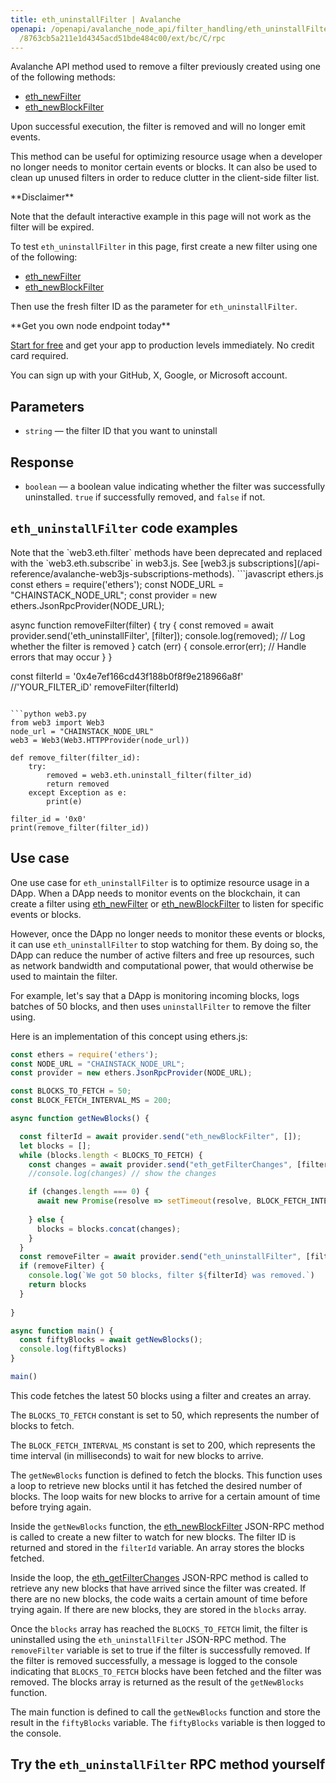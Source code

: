 ---
title: eth_uninstallFilter | Avalanche
openapi: /openapi/avalanche_node_api/filter_handling/eth_uninstallFilter.json POST
  /8763cb5a211e1d4345acd51bde484c00/ext/bc/C/rpc
---

Avalanche API method used to remove a filter previously created using one of the following methods:

* [eth\_newFilter](/api-reference/avalanche_node_api/logs_and_events/eth_newFilter)
* [eth\_newBlockFilter](/api-reference/avalanche_node_api/blocks_info/eth_newBlockFilter)

Upon successful execution, the filter is removed and will no longer emit events.

This method can be useful for optimizing resource usage when a developer no longer needs to monitor certain events or blocks. It can also be used to clean up unused filters in order to reduce clutter in the client-side filter list.

<Warning>
**Disclaimer**

Note that the default interactive example in this page will not work as the filter will be expired.

To test `eth_uninstallFilter` in this page, first create a new filter using one of the following:

* [eth\_newFilter](/api-reference/avalanche_node_api/logs_and_events/eth_newFilter)
* [eth\_newBlockFilter](/api-reference/avalanche_node_api/blocks_info/eth_newBlockFilter)

Then use the fresh filter ID as the parameter for `eth_uninstallFilter`.
</Warning>

<Check>
**Get you own node endpoint today**

[Start for free](https://console.chainstack.com/) and get your app to production levels immediately. No credit card required.

You can sign up with your GitHub, X, Google, or Microsoft account.
</Check>


## Parameters

* `string` — the filter ID that you want to uninstall

## Response

* `boolean` — a boolean value indicating whether the filter was successfully uninstalled. `true` if successfully removed, and `false` if not.

## `eth_uninstallFilter` code examples

<Note>
Note that the `web3.eth.filter` methods have been deprecated and replaced with the `web3.eth.subscribe` in web3.js. See [web3.js subscriptions](/api-reference/avalanche-web3js-subscriptions-methods).
</Note>

<CodeGroup>
```javascript ethers.js
const ethers = require('ethers');
const NODE_URL = "CHAINSTACK_NODE_URL";
const provider = new ethers.JsonRpcProvider(NODE_URL);

async function removeFilter(filter) {
  try {
    const removed = await provider.send('eth_uninstallFilter', [filter]);
    console.log(removed); // Log whether the filter is removed
  } catch (err) {
    console.error(err); // Handle errors that may occur
  }
}

const filterId =  '0x4e7ef166cd43f188b0f8f9e218966a8f' //'YOUR_FILTER_iD'
removeFilter(filterId)
```

```python web3.py
from web3 import Web3  
node_url = "CHAINSTACK_NODE_URL" 
web3 = Web3(Web3.HTTPProvider(node_url))

def remove_filter(filter_id):
    try:
        removed = web3.eth.uninstall_filter(filter_id)
        return removed
    except Exception as e:
        print(e)

filter_id = '0x0'
print(remove_filter(filter_id))
```
</CodeGroup>


## Use case

One use case for `eth_uninstallFilter` is to optimize resource usage in a DApp. When a DApp needs to monitor events on the blockchain, it can create a filter using [eth\_newFilter](/api-reference/avalanche_node_api/logs_and_events/eth_newFilter) or [eth\_newBlockFilter](/api-reference/arbitrum_node_api/blocks_info/eth_newBlockFilter) to listen for specific events or blocks.

However, once the DApp no longer needs to monitor these events or blocks, it can use `eth_uninstallFilter` to stop watching for them. By doing so, the DApp can reduce the number of active filters and free up resources, such as network bandwidth and computational power, that would otherwise be used to maintain the filter.

For example, let's say that a DApp is monitoring incoming blocks, logs batches of 50 blocks, and then uses `uninstallFilter` to remove the filter using.

Here is an implementation of this concept using ethers.js:

```javascript index.js
const ethers = require('ethers');
const NODE_URL = "CHAINSTACK_NODE_URL";
const provider = new ethers.JsonRpcProvider(NODE_URL);

const BLOCKS_TO_FETCH = 50;
const BLOCK_FETCH_INTERVAL_MS = 200;

async function getNewBlocks() {

  const filterId = await provider.send("eth_newBlockFilter", []);
  let blocks = [];
  while (blocks.length < BLOCKS_TO_FETCH) {
    const changes = await provider.send("eth_getFilterChanges", [filterId]);
    //console.log(changes) // show the changes

    if (changes.length === 0) {
      await new Promise(resolve => setTimeout(resolve, BLOCK_FETCH_INTERVAL_MS)); // wait for new blocks
      
    } else {
      blocks = blocks.concat(changes);
    }
  }
  const removeFilter = await provider.send("eth_uninstallFilter", [filterId]); // clean up filter
  if (removeFilter) {
    console.log(`We got 50 blocks, filter ${filterId} was removed.`)
    return blocks
  }
  
}

async function main() {
  const fiftyBlocks = await getNewBlocks();
  console.log(fiftyBlocks)
}

main()
```


This code fetches the latest 50 blocks using a filter and creates an array.

The `BLOCKS_TO_FETCH` constant is set to 50, which represents the number of blocks to fetch.

The `BLOCK_FETCH_INTERVAL_MS` constant is set to 200, which represents the time interval (in milliseconds) to wait for new blocks to arrive.

The `getNewBlocks` function is defined to fetch the blocks. This function uses a loop to retrieve new blocks until it has fetched the desired number of blocks. The loop waits for new blocks to arrive for a certain amount of time before trying again.

Inside the `getNewBlocks` function, the [eth\_newBlockFilter](/api-reference/arbitrum_node_api/blocks_info/eth_newBlockFilter) JSON-RPC method is called to create a new filter to watch for new blocks. The filter ID is returned and stored in the `filterId` variable. An array stores the blocks fetched.

Inside the loop, the [eth\_getFilterChanges](/api-reference/arbitrum_node_api/filter_handling/eth_getFilterChanges) JSON-RPC method is called to retrieve any new blocks that have arrived since the filter was created. If there are no new blocks, the code waits a certain amount of time before trying again. If there are new blocks, they are stored in the `blocks` array.

Once the `blocks` array has reached the `BLOCKS_TO_FETCH` limit, the filter is uninstalled using the `eth_uninstallFilter` JSON-RPC method. The `removeFilter` variable is set to true if the filter is successfully removed. If the filter is removed successfully, a message is logged to the console indicating that `BLOCKS_TO_FETCH` blocks have been fetched and the filter was removed. The blocks array is returned as the result of the `getNewBlocks` function.

The main function is defined to call the `getNewBlocks` function and store the result in the `fiftyBlocks` variable. The `fiftyBlocks` variable is then logged to the console.

## Try the `eth_uninstallFilter` RPC method yourself